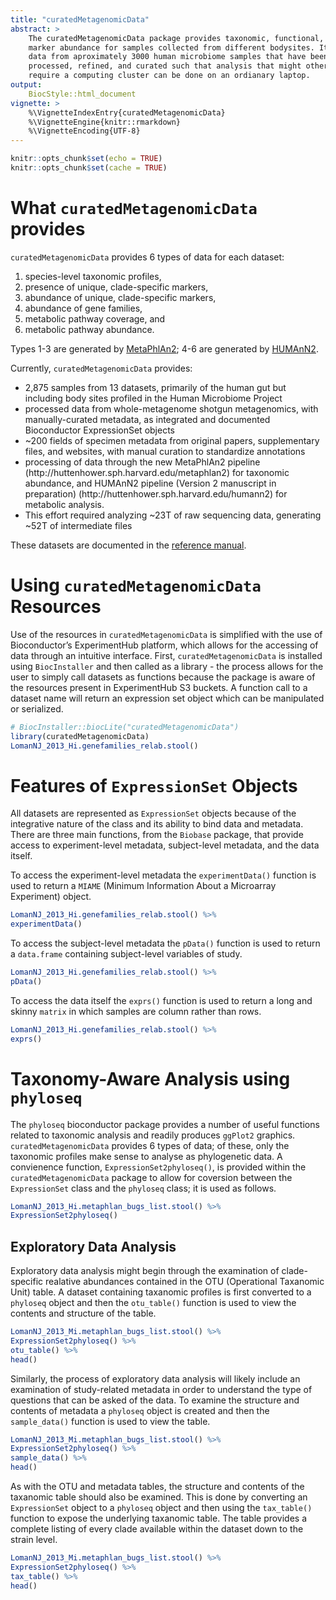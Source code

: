 ```yaml
---
title: "curatedMetagenomicData"
abstract: >
    The curatedMetagenomicData package provides taxonomic, functional, and gene
    marker abundance for samples collected from different bodysites. It provides
    data from aproximately 3000 human microbiome samples that have been highly
    processed, refined, and curated such that analysis that might otherwise
    require a computing cluster can be done on an ordianary laptop.
output:
    BiocStyle::html_document
vignette: >
    %\VignetteIndexEntry{curatedMetagenomicData}
    %\VignetteEngine{knitr::rmarkdown}
    %\VignetteEncoding{UTF-8}
---
```


```r
knitr::opts_chunk$set(echo = TRUE)
knitr::opts_chunk$set(cache = TRUE)
```

# What `curatedMetagenomicData` provides

`curatedMetagenomicData` provides 6 types of data for each dataset:

1. species-level taxonomic profiles,
2. presence of unique, clade-specific markers,
3. abundance of unique, clade-specific markers,
4. abundance of gene families,
5. metabolic pathway coverage, and 
6. metabolic pathway abundance. 

Types 1-3 are generated by 
[MetaPhlAn2](http://huttenhower.sph.harvard.edu/metaphlan2); 4-6 are generated 
by [HUMAnN2](http://huttenhower.sph.harvard.edu/humann2).

Currently, `curatedMetagenomicData` provides:

* 2,875 samples from 13 datasets, primarily of the human gut but including body 
sites profiled in the Human Microbiome Project
* processed data from whole-metagenome shotgun metagenomics, with 
manually-curated metadata, as integrated and documented Bioconductor 
ExpressionSet objects
* ~200 fields of specimen metadata from original papers, supplementary files, 
and websites, with manual curation to standardize annotations
* processing of data through the new MetaPhlAn2 pipeline 
(http://huttenhower.sph.harvard.edu/metaphlan2) for taxonomic abundance, and 
HUMAnN2 pipeline (Version 2 manuscript in preparation) 
(http://huttenhower.sph.harvard.edu/humann2) for metabolic analysis.
* This effort required analyzing ~23T of raw sequencing data, generating ~52T of
intermediate files

These datasets are documented in the [reference manual]().

# Using `curatedMetagenomicData` Resources

Use of the resources in `curatedMetagenomicData` is simplified with the use of
Bioconductor's ExperimentHub platform, which allows for the accessing of data
through an intuitive interface. First, `curatedMetagenomicData` is installed
using `BiocInstaller` and then called as a library - the process allows for the
user to simply call datasets as functions because the package is aware of the
resources present in ExperimentHub S3 buckets. A function call to a dataset name
will return an expression set object which can be manipulated or serialized.

```r
# BiocInstaller::biocLite("curatedMetagenomicData")
library(curatedMetagenomicData)
LomanNJ_2013_Hi.genefamilies_relab.stool()
```

# Features of `ExpressionSet` Objects

All datasets are represented as `ExpressionSet` objects because of the
integrative nature of the class and its ability to bind data and metadata. There
are three main functions, from the `Biobase` package, that provide access to
experiment-level metadata, subject-level metadata, and the data itself.

To access the experiment-level metadata the `experimentData()` function is used
to return a `MIAME` (Minimum Information About a Microarray Experiment) object.

```r
LomanNJ_2013_Hi.genefamilies_relab.stool() %>%
experimentData()
```

To access the subject-level metadata the `pData()` function is used to return a
`data.frame` containing subject-level variables of study.

```r
LomanNJ_2013_Hi.genefamilies_relab.stool() %>%
pData()
```

To access the data itself the `exprs()` function is used to return a long and
skinny `matrix` in which samples are column rather than rows.

```r
LomanNJ_2013_Hi.genefamilies_relab.stool() %>%
exprs()
```

# Taxonomy-Aware Analysis using `phyloseq`

The `phyloseq` bioconductor package provides a number of useful functions
related to taxonomic analysis and readily produces `ggPlot2` graphics.
`curatedMetagenomicData` provides 6 types of data; of these, only the taxonomic
profiles make sense to analyse as phylogenetic data. A convienence function,
`ExpressionSet2phyloseq()`, is provided within the `curatedMetagenomicData`
package to allow for coversion between the `ExpressionSet` class and the
`phyloseq` class; it is used as follows.

```r
LomanNJ_2013_Hi.metaphlan_bugs_list.stool() %>%
ExpressionSet2phyloseq()
```

## Exploratory Data Analysis

Exploratory data analysis might begin through the examination of clade-specific
realative abundances contained in the OTU (Operational Taxanomic Unit) table. A
dataset containing taxanomic profiles is first converted to a `phyloseq` object
and then the `otu_table()` function is used to view the contents and structure
of the table.

```r
LomanNJ_2013_Mi.metaphlan_bugs_list.stool() %>%
ExpressionSet2phyloseq() %>% 
otu_table() %>% 
head()
```

Similarly, the process of exploratory data analysis will likely include an
examination of study-related metadata in order to understand the type of
questions that can be asked of the data. To examine the structure and contents
of metadata a `phyloseq` object is created and then the `sample_data()` function
is used to view the table.

```r
LomanNJ_2013_Mi.metaphlan_bugs_list.stool() %>%
ExpressionSet2phyloseq() %>% 
sample_data() %>% 
head()
```

As with the OTU and metadata tables, the structure and contents of the taxanomic
table should also be examined. This is done by converting an `ExpressionSet`
object to a `phyloseq` object and then using the `tax_table()` function to
expose the underlying taxanomic table. The table provides a complete listing of
every clade available within the dataset down to the strain level.

```r
LomanNJ_2013_Mi.metaphlan_bugs_list.stool() %>%
ExpressionSet2phyloseq() %>%
tax_table() %>%
head()
```

<!-- ## Subseting / Pruning -->

<!-- The names of phylogenetic ranks are easily examined using the `rank_names()` -->
<!-- function -->

<!-- ```{r, eval=FALSE} -->
<!-- LomanNJ_2013_Mi.metaphlan_bugs_list.stool() %>% -->
<!-- ExpressionSet2phyloseq() %>% -->
<!-- rank_names() -->
<!-- ``` -->

<!-- With knowledge of the rank names it becomes possible to filter  -->

<!-- ```{r, eval=FALSE} -->
<!-- LomanNJ_2013_Mi.metaphlan_bugs_list.stool() %>% -->
<!-- ExpressionSet2phyloseq() %>% -->
<!-- subset_taxa(!is.na(Species)) -->
<!-- ``` -->

<!-- Even greater specificity -->

<!-- ```{r, eval=FALSE} -->
<!-- LomanNJ_2013_Mi.metaphlan_bugs_list.stool() %>% -->
<!-- ExpressionSet2phyloseq() %>% -->
<!-- subset_taxa(!is.na(Strain)) -->
<!-- ``` -->

<!-- ## Advanced Pruning -->

<!-- ## Taxonomy Heatmap -->

<!-- ## Taxonomy Histogram -->

<!-- ## Alpha Diversity Estimation -->

<!-- ## Alpha Diversity Estimate Comparison -->

<!-- ## Beta Diversity / Dissimilarity Clustering -->

<!-- ## Beta Diversity / Dissimilarity Analysis -->
